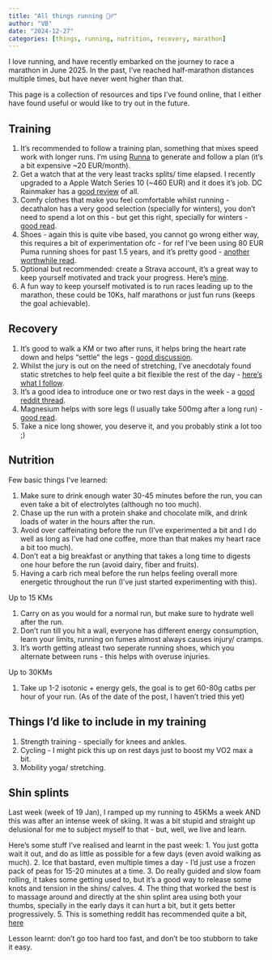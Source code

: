 ```yaml
---
title: "All things running 🏃‍♂️"
author: "VB"
date: "2024-12-27"
categories: [things, running, nutrition, recovery, marathon]
---
```


I love running, and have recently embarked on the journey to race a marathon in June 2025. In the past, I've reached half-marathon distances multiple times, but have never went higher than that.

This page is a collection of resources and tips I've found online, that I either have found useful or would like to try out in the future.

## Training

1. It's recommended to follow a training plan, something that mixes speed work with longer runs. I'm using [Runna](https://runna.com/) to generate and follow a plan (it's a bit expensive ~20 EUR/month).
2. Get a watch that at the very least tracks splits/ time elapsed. I recently upgraded to a Apple Watch Series 10 (~460 EUR) and it does it's job. DC Rainmaker has a [good review](http://www.dcrainmaker.com) of all.
3. Comfy clothes that make you feel comfortable whilst running - decathalon has a very good selection (specially for winters), you don't need to spend a lot on this - but get this right, specially for winters - [good read](https://www.reddit.com/r/running/wiki/faq/#wiki_clothing_.26amp.3B_shoes).
4. Shoes - again this is quite vibe based, you cannot go wrong either way, this requires a bit of experimentation ofc - for ref I've been using 80 EUR Puma running shoes for past 1.5 years, and it's pretty good - [another worthwhile read](https://www.reddit.com/r/running/wiki/index/common_questions/#wiki_what_shoes_do_i_buy.3F).
5. Optional but recommended: create a Strava account, it's a great way to keep yourself motivated and track your progress. Here's [mine](https://www.strava.com/athletes/13731596).
6. A fun way to keep yourself motivated is to run races leading up to the marathon, these could be 10Ks, half marathons or just fun runs (keeps the goal achievable).

## Recovery

1. It's good to walk a KM or two after runs, it helps bring the heart rate down and helps "settle" the legs - [good discussion](https://www.reddit.com/r/running/comments/raej53/do_you_walk_at_all_pre_or_post_run/).
2. Whilst the jury is out on the need of stretching, I've anecdotaly found static stretches to help feel quite a bit flexible the rest of the day - [here's what I follow](https://www.nike.com/a/stretches-after-running).
3. It's a good idea to introduce one or two rest days in the week - a [good reddit thread](https://www.reddit.com/r/running/comments/mjtv3j/how_necessary_are_rest_days/).
4. Magnesium helps with sore legs (I usually take 500mg after a long run) - [good read](https://www.runnersworld.com/uk/nutrition/diet/a35947990/magnesium-benefits-for-runners/).
5. Take a nice long shower, you deserve it, and you probably stink a lot too ;) 

## Nutrition

Few basic things I've learned:

1. Make sure to drink enough water 30-45 minutes before the run, you can even take a bit of electrolytes (although no too much).
2. Chase up the run with a protein shake and chocolate milk, and drink loads of water in the hours after the run.
3. Avoid over caffeinating before the run (I've experimented a bit and I do well as long as I've had one coffee, more than that makes my heart race a bit too much).
4. Don't eat a big breakfast or anything that takes a long time to digests one hour before the run (avoid dairy, fiber and fruits).
5. Having a carb rich meal before the run helps feeling overall more energetic throughout the run (I've just started experimenting with this).

Up to 15 KMs

1. Carry on as you would for a normal run, but make sure to hydrate well after the run.
2. Don't run till you hit a wall, everyone has different energy consumption, learn your limits, running on fumes almost always causes injury/ cramps.
3. It's worth getting atleast two seperate running shoes, which you alternate between runs - this helps with overuse injuries.

Up to 30KMs

1. Take up 1-2 isotonic + energy gels, the goal is to get 60-80g catbs per hour of your run. (As of the date of the post, I haven't tried this yet)

## Things I'd like to include in my training

1. Strength training - specially for knees and ankles.
2. Cycling - I might pick this up on rest days just to boost my VO2 max a bit.
3. Mobility yoga/ stretching.

## Shin splints

Last week (week of 19 Jan), I ramped up my running to 45KMs a week AND this was after an intense week of skiing. It was a bit stupid and straight up delusional for me to subject myself to that - but, well, we live and learn.

Here's some stuff I've realised and learnt in the past week:
1. You just gotta wait it out, and do as little as possible for a few days (even avoid walking as much).
2. Ice that bastard, even multiple times a day - I'd just use a frozen pack of peas for 15-20 minutes at a time.
3. Do really guided and slow foam rolling, it takes some getting used to, but it's a good way to release some knots and tension in the shins/ calves.
4. The thing that worked the best is to massage around and directly at the shin splint area using both your thumbs, specially in the early days it can hurt a bit, but it gets better progressively.
5. This is something reddit has recommended quite a bit, [here](https://gizmodo.com/banish-shin-splints-forever-with-one-magical-exercise-5902699)

Lesson learnt: don't go too hard too fast, and don't be too stubborn to take it easy.